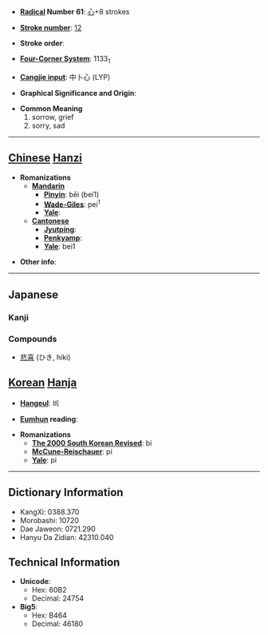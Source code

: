* '''[[Wiktionary:Chinese radical index| Radical]] Number 61''': [[Wiktionary:Chinese radical index 心|心]]+8 strokes

* '''[[Wiktionary:Chinese total strokes index|Stroke number]]''': [[Wiktionary:Chinese total strokes index 12|12]]

* '''Stroke order''': 

* '''[[Wiktionary:Chinese four corner index|Four-Corner System]]''': 1133<sub>1</sub>

* '''[[Wiktionary:Chinese Cangjie index|Cangjie input]]''': 中卜心 (LYP)

* '''Graphical Significance and Origin''': 

* '''Common Meaning'''
*#sorrow, grief
*# sorry, sad


----

== [[Chinese]] [[Hanzi]] ==

* '''Romanizations'''
** '''[[Mandarin]]'''
*** '''[[Pinyin]]''': bēi (bei1)
*** '''[[Wade-Giles]]''': pei<sup>1</sup>
*** '''[[Yale]]''': 
** '''[[Cantonese]]'''
*** '''[[Jyutping]]''':
*** '''[[Penkyamp]]''': 
*** '''[[Yale]]''': bei1

* '''Other info''': 

----

== Japanese ==
===Kanji===
{{kanji2|[[ひ]] ([[hi]])|[[かなしい]] ([[kanashii]]), [[かなしむ]] ([[kanashimu]]), [[かなしみ]] ([[kanashimi]])}}

===Compounds===
*[[悲喜]] (ひき, hiki)

== [[Korean]] [[Hanja]] ==

* '''[[Hangeul]]''': 비

* '''[[Eumhun]] reading''': 

* '''Romanizations'''
** '''[[The 2000 South Korean Revised Romanization|The 2000 South Korean Revised]]''': bi
** '''[[McCune-Reischauer]]''': pi
** '''[[Yale]]''': pi

----

== Dictionary Information ==

* KangXi: 0388.370
* Morobashi: 10720
* Dae Jaweon: 0721.290
* Hanyu Da Zidian: 42310.040

== Technical Information ==

* '''Unicode''':
** Hex: 60B2
** Decimal: 24754
* '''Big5''':
** Hex: B464
** Decimal: 46180